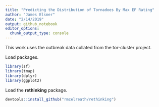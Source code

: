 ```yaml
---
title: "Predicting the Distribution of Tornadoes By Max EF Rating"
author: "James Elsner"
date: "2/14/2019"
output: github_notebook
editor_options:
  chunk_output_type: console
---
```


This work uses the outbreak data collated from the tor-cluster project.

Load packages.
```r
library(sf)
library(tmap)
library(dplyr)
library(ggplot2)
```

Load the **rethinking** package.
```r
devtools::install_github("rmcelreath/rethinking")
```